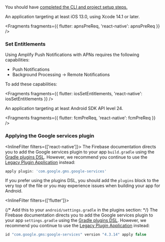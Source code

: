 You should have [completed the CLI and project setup steps.](/gen1/[platform]/start/project-setup/prerequisites/)

<BlockSwitcher>
<Block name="iOS">

An application targeting at least iOS 13.0, using Xcode 14.1 or later.


<Fragments fragments={{ flutter: apnsPreReq, 'react-native': apnsPreReq }} />

### Set Entitlements

Using Amplify Push Notifications with APNs requires the following capabilities:

- Push Notifications
- Background Processing -> Remote Notifications

To add these capabilities:


<Fragments fragments={{ flutter: iosSetEntitlements, 'react-native': iosSetEntitlements }} />

</Block>
<Block name="Android">

An application targeting at least Android SDK API level 24.


<Fragments fragments={{ flutter: fcmPreReq, 'react-native': fcmPreReq }} />

### Applying the Google services plugin

<InlineFilter filters={['react-native']}>
The Firebase documentation directs you to add the Google services plugin to your app `build.gradle` using the [Gradle plugins DSL](https://docs.gradle.org/current/userguide/plugins.html#sec:plugins_block). However, we recommend you continue to use the [Legacy Plugin Application](https://docs.gradle.org/current/userguide/plugins.html#sec:old_plugin_application) instead:

```groovy
apply plugin: 'com.google.gms.google-services'
```

If you prefer using the plugins DSL, you should add the `plugins` block to the very top of the file or you may experience issues when building your app for Android.

</InlineFilter>

<InlineFilter filters={['flutter']}>

{/* Add this to your `android/settings.gradle` in the plugins section: */}
The Firebase documentation directs you to add the Google services plugin to your app `settings.gradle` using the [Gradle plugins DSL](https://docs.gradle.org/current/userguide/plugins.html#sec:plugins_block). However, we recommend you continue to use the [Legacy Plugin Application](https://docs.gradle.org/current/userguide/plugins.html#sec:old_plugin_application) instead:

```groovy
id "com.google.gms:google-services" version "4.3.14" apply false
```

</InlineFilter>

</Block>
</BlockSwitcher>
